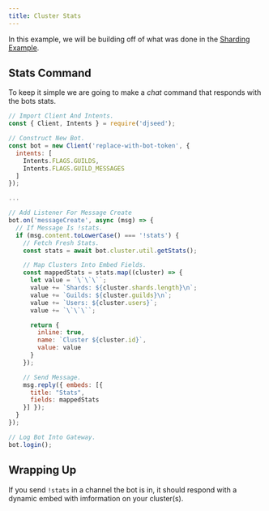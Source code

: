 ```yaml
---
title: Cluster Stats
---
```


In this example, we will be building off of what was done in the [Sharding Example](/docs/examples/sharding).

## Stats Command
To keep it simple we are going to make a *chat* command that responds with the bots stats.

```js title="src/cluster.js"
// Import Client And Intents.
const { Client, Intents } = require('djseed');

// Construct New Bot.
const bot = new Client('replace-with-bot-token', {
  intents: [
    Intents.FLAGS.GUILDS,
    Intents.FLAGS.GUILD_MESSAGES
  ]
});

...

// Add Listener For Message Create
bot.on('messageCreate', async (msg) => {
  // If Message Is !stats.
  if (msg.content.toLowerCase() === '!stats') {
    // Fetch Fresh Stats.
    const stats = await bot.cluster.util.getStats();

    // Map Clusters Into Embed Fields.
    const mappedStats = stats.map((cluster) => {
      let value = `\`\`\``;
      value += `Shards: ${cluster.shards.length}\n`;
      value += `Guilds: ${cluster.guilds}\n`;
      value += `Users: ${cluster.users}`;
      value += `\`\`\``;

      return {
        inline: true,
        name: `Cluster ${cluster.id}`,
        value: value
      }
    });

    // Send Message.
    msg.reply({ embeds: [{
      title: "Stats",
      fields: mappedStats
    }] });
  }
});

// Log Bot Into Gateway.
bot.login();
```
## Wrapping Up
If you send `!stats` in a channel the bot is in, it should respond
with a dynamic embed with imformation on your cluster(s).